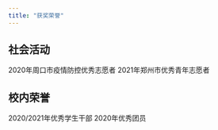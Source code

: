 ```yaml
---
title: "获奖荣誉"
---
```


## 社会活动
2020年周口市疫情防控优秀志愿者
2021年郑州市优秀青年志愿者

## 校内荣誉
2020/2021年优秀学生干部
2020年优秀团员
